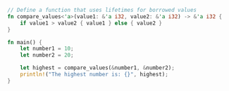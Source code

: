 ```rust
// Define a function that uses lifetimes for borrowed values
fn compare_values<'a>(value1: &'a i32, value2: &'a i32) -> &'a i32 {
    if value1 > value2 { value1 } else { value2 }
}

fn main() {
    let number1 = 10;
    let number2 = 20;

    let highest = compare_values(&number1, &number2);
    println!("The highest number is: {}", highest);
}

```